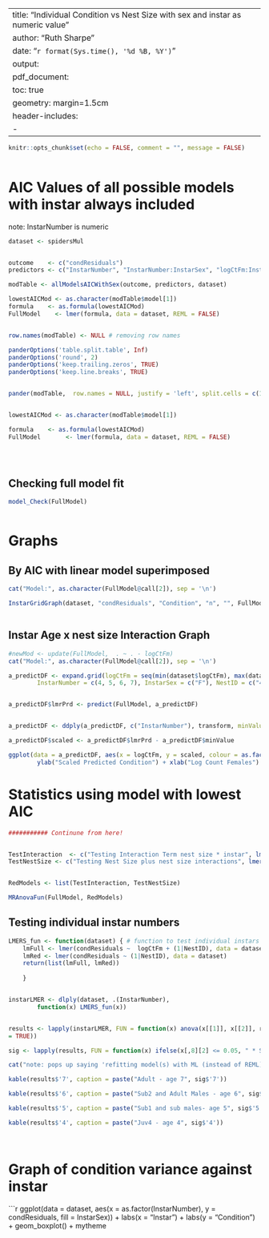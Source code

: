 

---
title: "Individual Condition vs Nest Size with sex and instar as numeric value"
author: "Ruth Sharpe"
date: "`r format(Sys.time(), '%d %B, %Y')`"
output:
  pdf_document:
    toc: true
geometry: margin=1.5cm
header-includes:
    - \usepackage{caption}
---

\captionsetup[table]{labelformat=empty}

```{r include = FALSE}
knitr::opts_chunk$set(echo = FALSE, comment = "", message = FALSE)
	
```

AIC Values of all possible models with instar always included
====================

note: InstarNumber is numeric

```{r kable, results='asis',  echo = FALSE, warnings = FALSE, message = FALSE}

dataset <- spidersMul


outcome    <- c("condResiduals")
predictors <- c("InstarNumber", "InstarNumber:InstarSex", "logCtFm:InstarNumber", "logCtFm:InstarNumber:InstarSex")

modTable <- allModelsAICWithSex(outcome, predictors, dataset)

lowestAICMod <- as.character(modTable$model[1])
formula    <- as.formula(lowestAICMod)
FullModel    <- lmer(formula, data = dataset, REML = FALSE)


row.names(modTable) <- NULL # removing row names

panderOptions('table.split.table', Inf)
panderOptions('round', 2)
panderOptions('keep.trailing.zeros', TRUE)
panderOptions('keep.line.breaks', TRUE)


pander(modTable,  row.names = NULL, justify = 'left', split.cells = c(1, 2, 61, 2))


lowestAICMod <- as.character(modTable$model[1])

formula    <- as.formula(lowestAICMod)
FullModel       <- lmer(formula, data = dataset, REML = FALSE)


	
```

\pagebreak

Checking full model fit
--------------------


```{r ModelFit, fig.height=4, fig.width=4}

model_Check(FullModel)



```


Graphs
====================


By AIC with linear model superimposed
--------------------
 

```{r, fig.height=7, fig.width=13}


cat("Model:", as.character(FullModel@call[2]), sep = '\n')

InstarGridGraph(dataset, "condResiduals", "Condition", "n", "", FullModel, "y")



```

Instar Age x nest size Interaction Graph
--------------------
 

```{r, fig.height=7, fig.width=13}

#newMod <- update(FullModel,  . ~ . - logCtFm)
cat("Model:", as.character(FullModel@call[2]), sep = '\n')

a_predictDF <- expand.grid(logCtFm = seq(min(dataset$logCtFm), max(dataset$logCtFm), by = 0.1), 
		InstarNumber = c(4, 5, 6, 7), InstarSex = c("F"), NestID = c("44.4EX12"))


a_predictDF$lmrPrd <- predict(FullModel, a_predictDF)


a_predictDF <- ddply(a_predictDF, c("InstarNumber"), transform, minValue = min(lmrPrd))

a_predictDF$scaled <- a_predictDF$lmrPrd - a_predictDF$minValue

ggplot(data = a_predictDF, aes(x = logCtFm, y = scaled, colour = as.factor(InstarNumber))) + geom_line(size = 1) + mytheme +
		ylab("Scaled Predicted Condition") + xlab("Log Count Females") + scale_colour_discrete(name = "Instar Age")


```

\pagebreak


Statistics using model with lowest AIC
====================


```{r Stats,  results='asis', echo = FALSE, comment = "", }

########### Continune from here!


TestInteraction  <- c("Testing Interaction Term nest size * instar", lmer(condResiduals ~ logCtFm +  (1|NestID), data = dataset, REML = FALSE))
TestNestSize <- c("Testing Nest Size plus nest size interactions", lmer(condResiduals ~  (1|NestID) , data = dataset, REML = FALSE))


RedModels <- list(TestInteraction, TestNestSize)

MRAnovaFun(FullModel, RedModels)

```

Testing individual instar numbers
--------------------

```{r IndInstars,  results='asis', echo = FALSE, comment = "", tab.cap = NULL, message = FALSE, warning = FALSE, hold = TRUE}


LMERS_fun <- function(dataset) { # function to test individual instars 	
    lmFull <- lmer(condResiduals ~  logCtFm + (1|NestID), data = dataset)
    lmRed <- lmer(condResiduals ~ (1|NestID), data = dataset)
    return(list(lmFull, lmRed))
	
    }


instarLMER <- dlply(dataset, .(InstarNumber),        
		function(x) LMERS_fun(x))


results <- lapply(instarLMER, FUN = function(x) anova(x[[1]], x[[2]], refit
= TRUE))

sig <- lapply(results, FUN = function(x) ifelse(x[,8][2] <= 0.05, " * SIGNIFICANT *", "not significant"))

cat("note: pops up saying 'refitting model(s) with ML (instead of REML)'", "but if make anova refit = FALSE results don't make sense", sep = '\n')

kable(results$'7', caption = paste("Adult - age 7", sig$'7'))

kable(results$'6', caption = paste("Sub2 and Adult Males - age 6", sig$'6'))

kable(results$'5', caption = paste("Sub1 and sub males- age 5", sig$'5'))

kable(results$'4', caption = paste("Juv4 - age 4", sig$'4'))

	
```

Graph of condition variance against instar
====================

```{r, fig.height=6, fig.width=8, echo = FALSE}
ggplot(data = dataset, aes(x = as.factor(InstarNumber), y = condResiduals, fill = InstarSex)) +
	labs(x = "Instar") + labs(y = "Condition") + geom_boxplot() + mytheme
